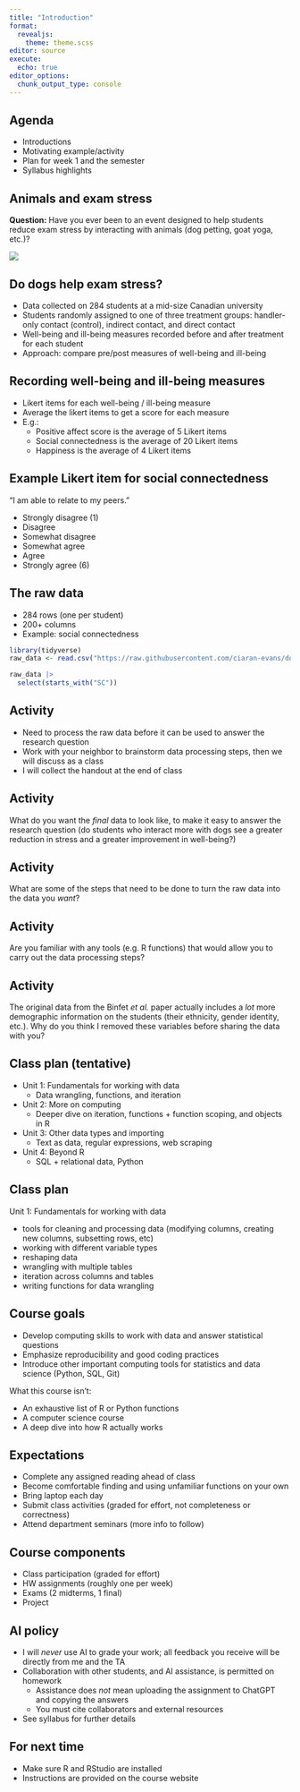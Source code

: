 ```yaml
---
title: "Introduction"
format: 
  revealjs:
    theme: theme.scss
editor: source
execute: 
  echo: true
editor_options: 
  chunk_output_type: console
---
```


## Agenda

* Introductions
* Motivating example/activity
* Plan for week 1 and the semester
* Syllabus highlights

## Animals and exam stress

**Question:** Have you ever been to an event designed to help students reduce exam stress by interacting with animals (dog petting, goat yoga, etc.)?

![](https://www.cmu.edu/piper/news/archives/2020/october/images/guy-with-goat900x600-min.jpg)

## Do dogs help exam stress?

* Data collected on 284 students at a mid-size Canadian university
* Students randomly assigned to one of three treatment groups: handler-only contact (control), indirect contact, and direct contact
* Well-being and ill-being measures recorded before and after treatment for each student
* Approach: compare pre/post measures of well-being and ill-being

## Recording well-being and ill-being measures

* Likert items for each well-being / ill-being measure
* Average the likert items to get a score for each measure
* E.g.:
  - Positive affect score is the average of 5 Likert items
  - Social connectedness is the average of 20 Likert items
  - Happiness is the average of 4 Likert items
  
## Example Likert item for social connectedness

"I am able to relate to my peers."

* Strongly disagree (1)
* Disagree
* Somewhat disagree
* Somewhat agree
* Agree
* Strongly agree (6)

## The raw data

* 284 rows (one per student)
* 200+ columns
* Example: social connectedness

```r
library(tidyverse)
raw_data <- read.csv("https://raw.githubusercontent.com/ciaran-evans/dog-data-analysis/main/dog_data_raw.csv")
```

```r
raw_data |>
  select(starts_with("SC"))
```

## Activity

* Need to process the raw data before it can be used to answer the research question
* Work with your neighbor to brainstorm data processing steps, then we will discuss as a class
* I will collect the handout at the end of class

## Activity

What do you want the *final* data to look like, to make it easy to answer the research question (do students who interact more with dogs see a greater reduction in stress and a greater improvement in well-being?)

## Activity

What are some of the steps that need to be done to turn the raw data into the data you *want*?

## Activity

Are you familiar with any tools (e.g. R functions) that would allow you to carry out the data processing steps?

## Activity

The original data from the Binfet *et al.* paper actually includes a *lot* more demographic information on the students (their ethnicity, gender identity, etc.). Why do you think I removed these variables before sharing the data with you?

## Class plan (tentative)

* Unit 1: Fundamentals for working with data
    * Data wrangling, functions, and iteration

* Unit 2: More on computing
    * Deeper dive on iteration, functions + function scoping, and objects in R

* Unit 3: Other data types and importing
    * Text as data, regular expressions, web scraping
    
* Unit 4: Beyond R
    * SQL + relational data, Python

## Class plan

Unit 1: Fundamentals for working with data

* tools for cleaning and processing data (modifying columns, creating new columns, subsetting rows, etc)
* working with different variable types
* reshaping data
* wrangling with multiple tables
* iteration across columns and tables
* writing functions for data wrangling

## Course goals

* Develop computing skills to work with data and answer
statistical questions
* Emphasize reproducibility and good coding practices
* Introduce other important computing tools for statistics
and data science (Python, SQL, Git)

What this course isn't:

* An exhaustive list of R or Python functions
* A computer science course
* A deep dive into how R actually works

## Expectations

* Complete any assigned reading ahead of class
* Become comfortable finding and using unfamiliar functions on your own
* Bring laptop each day
* Submit class activities (graded for effort, not completeness or correctness)
* Attend department seminars (more info to follow)

## Course components

* Class participation (graded for effort)
* HW assignments (roughly one per week)
* Exams (2 midterms, 1 final)
* Project

## AI policy

* I will *never* use AI to grade your work; all feedback you receive will be directly from me and the TA
* Collaboration with other students, and AI assistance, is permitted on homework
    * Assistance does *not* mean uploading the assignment to ChatGPT and copying the answers
    * You must cite collaborators and external resources
* See syllabus for further details

## For next time

* Make sure R and RStudio are installed
* Instructions are provided on the course website

